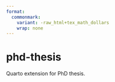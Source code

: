 ```yaml
---
format: 
  commonmark:
    variant: -raw_html+tex_math_dollars
    wrap: none
---
```


# phd-thesis

Quarto extension for PhD thesis.

